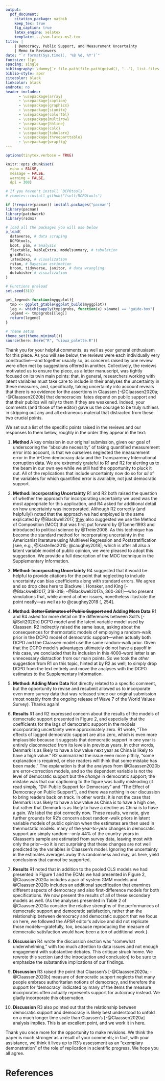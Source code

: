 ```yaml
---
output: 
  pdf_document:
    citation_package: natbib
    keep_tex: true
    fig_caption: true
    latex_engine: xelatex
    template: ../svm-latex-ms2.tex
title: |
    | Democracy, Public Support, and Measurement Uncertainty
    | Memo to Reviewers
date: "`r format(Sys.time(), '%B %d, %Y')`"
fontsize: 11pt
spacing: single
bibliography: \dummy{`r file.path(file.path(getwd(), ".."), list.files(file.path(getwd(), ".."), ".bib$", recursive = TRUE))`}
biblio-style: apsr
citecolor: black
linkcolor: black
endnote: no
header-includes:
      - \usepackage{array}
      - \usepackage{caption}
      - \usepackage{graphicx}
      - \usepackage{siunitx}
      - \usepackage{colortbl}
      - \usepackage{multirow}
      - \usepackage{hhline}
      - \usepackage{calc}
      - \usepackage{tabularx}
      - \usepackage{threeparttable}
      - \usepackage{wrapfig}
---
```


```r
options(tinytex.verbose = TRUE)

knitr::opts_chunk$set(
  echo = FALSE,
  message = FALSE,
  warning = FALSE,
  dpi = 300)

# If you haven't install `DCPOtools`
# remotes::install_github("fsolt/DCPOtools")

if (!require(pacman)) install.packages("pacman")
library(pacman)
library(patchwork)
library(rsdmx)

# load all the packages you will use below 
p_load(
  dataverse, # data scraping
  DCPOtools,
  boot, plm, # analysis
  flextable, kableExtra, modelsummary, # tabulation
  gridExtra,
  latex2exp, # visualization
  rstan, # Bayesian estimation
  broom, tidyverse, janitor, # data wrangling
  dotwhisker # visualization
) 

# Functions preload
set.seed(313)

get_legend<-function(myggplot){
  tmp <- ggplot_gtable(ggplot_build(myggplot))
  leg <- which(sapply(tmp$grobs, function(x) x$name) == "guide-box")
  legend <- tmp$grobs[[leg]]
  return(legend)
}

# Theme setup
theme_set(theme_minimal())
source(here::here("R", "uiowa_palette.R"))
```


Thank you for your helpful comments, as well as your general enthusiasm for this piece.
As you will see below, the reviews were each individually very constructive---and together usually so, as concerns raised by one review were often met by suggestions offered in another.
Collectively, the reviews motivated us to ensure the piece, as a letter manuscript, was tightly focused on its twin main points: that, in general, researchers working with latent variables must take care to include in their analyses the uncertainty in these measures, and, specifically, taking uncertainty into account reveals that there is no evidence for the assertions in Claassen [-@Claassen2020a; -@Claassen2020b] that democracies' fates depend on public support and that their publics will rally to them if they are weakened.
Indeed, your comments (and those of the editor) gave us the courage to be truly ruthless in stripping out any and all extraneous material that distracted from these two crucial points.


We set out a list of the specific points raised in the reviews and our responses to them below, roughly in the order they appear in the text:

1. **Method** A key omission in our original submission, given our goal of underscoring the "absolute necessity" of taking quantified measurement error into account, is that we ourselves neglected the measurement error in the V-Dem democracy data and the Transparency International corruption data.
We are extremely grateful to R1 and R2 for alerting us to the beam in our own eye while we still had the opportunity to pluck it out.
All of the replications that include uncertainty now do so for _all_ of the variables for which quantified error is available, not just democratic support.

1. **Method: Incorporating Uncertainty** R1 and R2 both raised the question of whether the approach for incorporating uncertainty we used was the most appropriate for this application, and R4 asked for additional detail on how uncertainty was incorporated.
Although R2 correctly (and helpfully!) noted that the approach we had employed is the same explicated by @Blackwell2017, [they](https://public.oed.com/blog/a-brief-history-of-singular-they/) also suggested we use the Method of Composition (MOC) that was first put forward by @Tanner1993 and introduced to political science by @Treier2008.
As this technique has become the standard method for incorporating uncertainty in the Americanist literature using Multilevel Regression and Poststratification [see, e.g., @Kastellec2015; @caughey2018], which is after all also a latent variable model of public opinion, we were pleased to adopt this suggestion.
We provide a full description of the MOC technique in the Supplementary Information.

1. **Method: Incorporating Uncertainty** R4 suggested that it would be helpful to provide citations for the point that neglecting to include uncertainty can bias coefficients along with standard errors.
We agree and so drop cites here to Blackwell, Honaker, and King [-@Blackwell2017, 318-319; -@Blackwell2017a, 360-361]---who present simulations that, while aimed at other issues, nonetheless illustrate the point neatly---as well as to @caughey2018 [, 254].

1. **Method: ~~Better Estimates of Public Support and~~ Adding More Data** R1 and R4 asked for more detail on the differences between Solt's [-@Solt2020b] DCPO model and the latent variable model used by Claassen.
R2 indirectly raised the same issue, asking about the consequences for thermostatic models of employing a random-walk prior in the DCPO model of democratic support---when actually both DCPO and the Claassen model use the same random-walk prior.
Given that the DCPO model's advantages ultimately do not have a payoff in this case, we concluded that its inclusion in this 4000-word letter is an unnecessary distraction from our main points.
So we took the _other_ suggestion from R1 on this topic, hinted at by R2 as well, to simply drop DCPO from the text entirely and move the analyses with the DCPO estimates to the Supplementary Information.

1. **Method: Adding More Data** Not directly related to a specific comment, but the opportunity to revise and resubmit allowed us to incorporate even more survey data that was released since our original submission (most notably from the ongoing release of Wave 7 of the World Values Survey).  Thanks again!

1. **Results** R1 and R2 expressed concern about the results of the models of democratic support presented in Figure 2, and especially that the coefficients for the lags of democratic support in the models incorporating uncertainty were approximately zero.
R1 wrote, "The effects of lagged democratic support are also zero, which is even more implausible because it suggests that democratic support in one year is entirely disconnected from its levels in previous years. In other words, Denmark is as likely to have a low value next year as China is likely to have a high value."
R2 summarized the issue even more pithily, "some explanation is required, or else readers will think that some mistake has been made."
The explanation is that the analyses from @Claassen2020b are error-correction models, and so the dependent variable is not the level of democratic support but the _change_ in democratic support; the mistake was that our captioning to the figure was badly misleading (it read simply, "DV: Public Support for Democracy" and "The Effect of Democracy on Public Support"), and there was nothing in our discussion to bring readers back on track.
In other words, it is not the case that Denmark is as likely to have a low value as China is to have a high one, but rather that Denmark is as likely to have a decline as China is to have a gain.
We label the plot correctly now.
These results, we note, give further grounds for R2's concern about random-walk priors in latent variable models of public opinion when the estimates are then used in  thermostatic models: many of the year-to-year changes in democratic support are simply random---only 44% of the country-years in Claassen's sample are estimated from survey data, leaving most with only the prior---so it is not surprising that these changes are not well predicted by the variables in Claassen's model.
Ignoring the uncertainty in the estimates averages away this randomness and may, as here, yield conclusions that cannot be supported.

1. **Results** R1 noted that in addition to the pooled OLS models we had presented in Figure 1 and the ECMs we had presented in Figure 2, @Claassen2020a includes a pair of system GMM models and @Claassen2020b includes an additional specification that examines different aspects of democracy and also first-difference models for both specifications.
We now present the results of all of these secondary models as well. (As the analyses presented in Table 2 of @Claassen2020a consider the relative strengths of the performances of democratic support and democratic satisfaction, rather than the relationship between democracy and democratic support that we focus on here, we followed the _APSR_ editor's advice and did not replicate those models---gratefully, too, because  reproducing the measure of democratic satisfaction would have been a ton of additional work.)

1. **Discussion** R4 wrote the discussion section was "somewhat underwhelming," with too much attention to data issues and not enough engagement with substantive debates.
This critique struck home.
We rewrote this section (and the introduction and conclusion) to be sure to emphasize the substantive implications of our findings.

1. **Discussion** R3 raised the point that Claassen's [-@Claassen2020a; -@Claassen2020b] measure of democratic support neglects that many people embrace authoritarian notions of democracy, and therefore the support for 'democracy' indicated by many of the items the measure incorporates often actually represents support for autocracy instead.
We gladly incorporate this observation.

1. **Discussion** R3 also pointed out that the relationship between democratic support and democracy is likely best understood to unfold on a much longer time scale than Claassen's [-@Claassen2020a] analysis implies.
This is an excellent point, and we work it in here.

Thank you once more for the opportunity to make revisions.
We think the paper is much stronger as a result of your comments; in fact, with your assistance, we think it lives up to R3's assessment as an "exemplary demonstration" of the role of replication in scientific progress.
We hope you all agree.

# References

<div id="refs"></div>